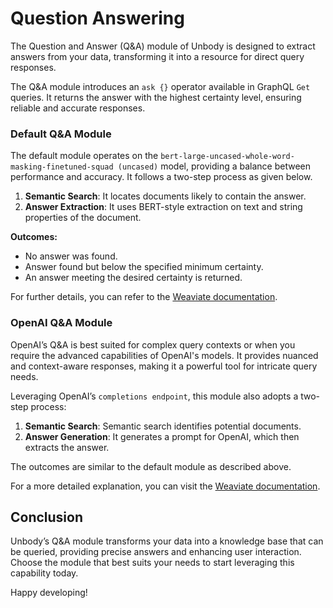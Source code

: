 
# Question Answering

The Question and Answer (Q&A) module of Unbody is designed to extract answers from your data, transforming it into a resource for direct query responses.

The Q&A module introduces an `ask {}` operator available in GraphQL `Get` queries. It returns the answer with the highest certainty level, ensuring reliable and accurate responses.

### Default Q&A Module

The default module operates on the `bert-large-uncased-whole-word-masking-finetuned-squad (uncased)` model, providing a balance between performance and accuracy. It follows a two-step process as given below.

1. **Semantic Search**: It locates documents likely to contain the answer.
2. **Answer Extraction**: It uses BERT-style extraction on text and string properties of the document.

**Outcomes:**

- No answer was found.
- Answer found but below the specified minimum certainty.
- An answer meeting the desired certainty is returned.

For further details, you can refer to the [Weaviate documentation](https://weaviate.io/developers/weaviate/modules/reader-generator-modules/qna-openai).

### OpenAI Q&A Module

<Callout type="info" emoji="💡">
  OpenAI’s Q&A is best suited for complex query contexts or when you require the
  advanced capabilities of OpenAI's models. It provides nuanced and
  context-aware responses, making it a powerful tool for intricate query needs.
</Callout>

Leveraging OpenAI’s `completions endpoint`, this module also adopts a two-step process:

1. **Semantic Search**: Semantic search identifies potential documents.
2. **Answer Generation**: It generates a prompt for OpenAI, which then extracts the answer.

The outcomes are similar to the default module as described above.

For a more detailed explanation, you can visit the [Weaviate documentation](https://weaviate.io/developers/weaviate/modules/reader-generator-modules/qna-openai).

## Conclusion

Unbody’s Q&A module transforms your data into a knowledge base that can be queried, providing precise answers and enhancing user interaction. Choose the module that best suits your needs to start leveraging this capability today.

Happy developing!
